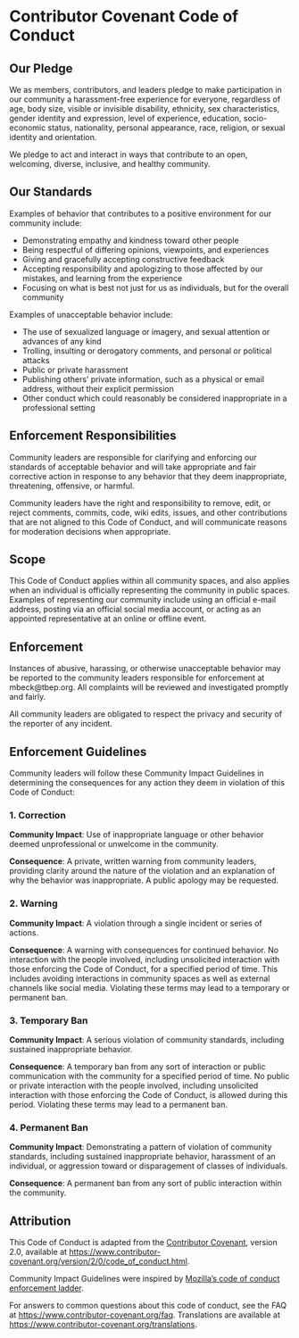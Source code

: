 # Contributor Covenant Code of Conduct {.unnumbered}

## Our Pledge

We as members, contributors, and leaders pledge to make participation in our
community a harassment-free experience for everyone, regardless of age, body
size, visible or invisible disability, ethnicity, sex characteristics, gender
identity and expression, level of experience, education, socio-economic status,
nationality, personal appearance, race, religion, or sexual identity and
orientation.

We pledge to act and interact in ways that contribute to an open, welcoming,
diverse, inclusive, and healthy community.

## Our Standards

Examples of behavior that contributes to a positive environment for our
community include:

* Demonstrating empathy and kindness toward other people
* Being respectful of differing opinions, viewpoints, and experiences
* Giving and gracefully accepting constructive feedback
* Accepting responsibility and apologizing to those affected by our mistakes,
and learning from the experience
* Focusing on what is best not just for us as individuals, but for the overall
community

Examples of unacceptable behavior include:

* The use of sexualized language or imagery, and sexual attention or
advances of any kind
* Trolling, insulting or derogatory comments, and personal or political attacks
* Public or private harassment
* Publishing others' private information, such as a physical or email
address, without their explicit permission
* Other conduct which could reasonably be considered inappropriate in a
professional setting

## Enforcement Responsibilities

Community leaders are responsible for clarifying and enforcing our standards
of acceptable behavior and will take appropriate and fair corrective action in
response to any behavior that they deem inappropriate, threatening, offensive,
or harmful.

Community leaders have the right and responsibility to remove, edit, or reject
comments, commits, code, wiki edits, issues, and other contributions that are
not aligned to this Code of Conduct, and will communicate reasons for moderation
decisions when appropriate.

## Scope

This Code of Conduct applies within all community spaces, and also applies
when an individual is officially representing the community in public spaces.
Examples of representing our community include using an official e-mail
address, posting via an official social media account, or acting as an appointed
representative at an online or offline event.

## Enforcement

Instances of abusive, harassing, or otherwise unacceptable behavior may be
reported to the community leaders responsible for enforcement at mbeck@tbep.org. 
All complaints will be reviewed and investigated promptly and fairly.

All community leaders are obligated to respect the privacy and security of the
reporter of any incident.

## Enforcement Guidelines

Community leaders will follow these Community Impact Guidelines in determining
the consequences for any action they deem in violation of this Code of Conduct:

### 1. Correction

**Community Impact**: Use of inappropriate language or other behavior deemed
unprofessional or unwelcome in the community.

**Consequence**: A private, written warning from community leaders, providing
clarity around the nature of the violation and an explanation of why the
behavior was inappropriate. A public apology may be requested.

### 2. Warning

**Community Impact**: A violation through a single incident or series of
actions.

**Consequence**: A warning with consequences for continued behavior. No
interaction with the people involved, including unsolicited interaction with
those enforcing the Code of Conduct, for a specified period of time. This
includes avoiding interactions in community spaces as well as external channels
like social media. Violating these terms may lead to a temporary or permanent
ban.

### 3. Temporary Ban

**Community Impact**: A serious violation of community standards, including
sustained inappropriate behavior.

**Consequence**: A temporary ban from any sort of interaction or public
communication with the community for a specified period of time. No public or
private interaction with the people involved, including unsolicited interaction
with those enforcing the Code of Conduct, is allowed during this period.
Violating these terms may lead to a permanent ban.

### 4. Permanent Ban

**Community Impact**: Demonstrating a pattern of violation of community
standards, including sustained inappropriate behavior, harassment of an
individual, or aggression toward or disparagement of classes of individuals.

**Consequence**: A permanent ban from any sort of public interaction within the
community.

## Attribution

This Code of Conduct is adapted from the [Contributor Covenant][homepage],
version 2.0,
available at <https://www.contributor-covenant.org/version/2/0/code_of_conduct.html>.

Community Impact Guidelines were inspired by [Mozilla's code of conduct
enforcement ladder](https://github.com/mozilla/diversity).

[homepage]: https://www.contributor-covenant.org

For answers to common questions about this code of conduct, see the FAQ at
<https://www.contributor-covenant.org/faq>. Translations are available at <https://www.contributor-covenant.org/translations>.